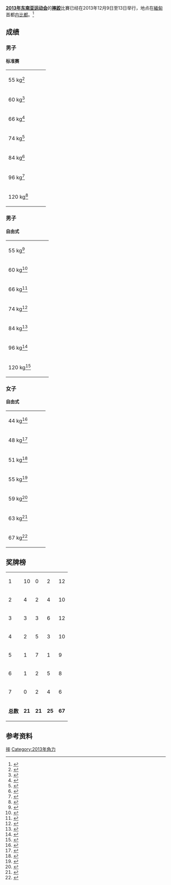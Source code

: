 {{citation style|time=2014-06-30T03:42:58+00:00}}
'''[[2013年东南亚运动会|2013年东南亚运动会]]'''的'''[[摔跤|摔跤]]'''比賽已经在2013年12月9日至13日举行，地点在[[緬甸|緬甸]]首都[[内比都|内比都]]。<ref>{{cite web | url=http://www.27seagames2013.com/results/competition_schedules | title=Competition Schedules | work=http://www.27seagames2013.com/ | accessdate=14 December 2013 | deadurl=yes | archiveurl=https://web.archive.org/web/20131216182958/http://www.27seagames2013.com/results/competition_schedules | archivedate=2013年12月16日 }}</ref>

==成绩==
===男子===
====标准赛====
{| {{MedalistTable|type=项目}}
|-
|55 kg<ref>{{Cite web |url=http://data4.seagamesmm.com/pdf/13195.pdf |title=存档副本 |access-date=2014-06-27 |archive-url=https://web.archive.org/web/20131215125543/http://data4.seagamesmm.com/pdf/13195.pdf |archive-date=2013-12-15 |dead-url=yes }}</ref>
|{{flagIOC2medalist|Doi Dang Tien|VIE|2013 Southeast Asian Games}}
|{{flagIOC2medalist|Margarito Angana Jr.|PHI|2013 Southeast Asian Games}}
|{{flagIOC2medalist|Suparmanto|INA|2013 Southeast Asian Games}}
|-
|rowspan=2|60 kg<ref>{{Cite web |url=http://data4.seagamesmm.com/pdf/13197.pdf |title=存档副本 |access-date=2014-06-27 |archive-url=https://web.archive.org/web/20131215125344/http://data4.seagamesmm.com/pdf/13197.pdf |archive-date=2013-12-15 |dead-url=yes }}</ref>
|rowspan=2|{{flagIOC2medalist|Ritisak Pravan|THA|2013 Southeast Asian Games}}
|rowspan=2|{{flagIOC2medalist|Wunna Htun|MYA|2013 Southeast Asian Games}}
|{{flagIOC2medalist|Sathaphone Thammavongsa|LAO|2013 Southeast Asian Games}}
|-
|{{flagIOC2medalist|Pham Sy Thu|VIE|2013 Southeast Asian Games}}
|-
|66 kg<ref>{{Cite web |url=http://data4.seagamesmm.com/pdf/13199.pdf |title=存档副本 |access-date=2014-06-27 |archive-url=https://web.archive.org/web/20131215125107/http://data4.seagamesmm.com/pdf/13199.pdf |archive-date=2013-12-15 |dead-url=yes }}</ref>
|{{flagIOC2medalist|Tran Van Truong|VIE|2013 Southeast Asian Games}}
|{{flagIOC2medalist|Rustang|INA|2013 Southeast Asian Games}}
|{{flagIOC2medalist|Htun Aung|MYA|2013 Southeast Asian Games}}
|-
|74 kg<ref>{{Cite web |url=http://data4.seagamesmm.com/pdf/13201.pdf |title=存档副本 |access-date=2014-06-27 |archive-url=https://web.archive.org/web/20131215125504/http://data4.seagamesmm.com/pdf/13201.pdf |archive-date=2013-12-15 |dead-url=yes }}</ref>
|{{flagIOC2medalist|Kusno Hadi Saputra|INA|2013 Southeast Asian Games}}
|{{flagIOC2medalist|Atthaphol Sirithahan|THA|2013 Southeast Asian Games}}
|{{flagIOC2medalist|Khong Van Khoa|VIE|2013 Southeast Asian Games}}
|-
|84 kg<ref>{{Cite web |url=http://data4.seagamesmm.com/pdf/13203.pdf |title=存档副本 |access-date=2014-06-27 |archive-url=https://web.archive.org/web/20131215125114/http://data4.seagamesmm.com/pdf/13203.pdf |archive-date=2013-12-15 |dead-url=yes }}</ref>
|{{flagIOC2medalist|Kov Chheang Hong|CAM|2013 Southeast Asian Games}}
|{{flagIOC2medalist|Jason Balabal|PHI|2013 Southeast Asian Games}}
|{{flagIOC2medalist|Chinnawet Kanchalee|THA|2013 Southeast Asian Games}}
|-
|96 kg<ref>{{Cite web |url=http://data4.seagamesmm.com/pdf/13205.pdf |title=存档副本 |access-date=2014-06-27 |archive-url=https://web.archive.org/web/20131215125351/http://data4.seagamesmm.com/pdf/13205.pdf |archive-date=2013-12-15 |dead-url=yes }}</ref>
|{{flagIOC2medalist|Zaw Moe Aung|MYA|2013 Southeast Asian Games}}
|{{flagIOC2medalist|Khonkeo Thatthavong|LAO|2013 Southeast Asian Games}}
|{{flagIOC2medalist|Nguon Heng Kim|CAM|2013 Southeast Asian Games}}
|-
|120 kg<ref>{{Cite web |url=http://data4.seagamesmm.com/pdf/13207.pdf |title=存档副本 |access-date=2014-06-27 |archive-url=https://web.archive.org/web/20131215125538/http://data4.seagamesmm.com/pdf/13207.pdf |archive-date=2013-12-15 |dead-url=yes }}</ref>
|{{flagIOC2medalist|Myint Zin|MYA|2013 Southeast Asian Games}}
|{{flagIOC2medalist|Dorn Sov|CAM|2013 Southeast Asian Games}}
|{{flagIOC2medalist|Phouxay Thongkhamerng|LAO|2013 Southeast Asian Games}}
|}

===男子===
====自由式====
{| {{MedalistTable|type=项目}}
|-
|rowspan=2|55 kg<ref>{{Cite web |url=http://data4.seagamesmm.com/pdf/13181.pdf |title=存档副本 |access-date=2014-06-27 |archive-url=https://web.archive.org/web/20131215125739/http://data4.seagamesmm.com/pdf/13181.pdf |archive-date=2013-12-15 |dead-url=yes }}</ref>
|rowspan=2|{{flagIOC2medalist|Nguyen Huy Ha|VIE|2013 Southeast Asian Games}}
|rowspan=2|{{flagIOC2medalist|Roni Eko Saputra|INA|2013 Southeast Asian Games}}
|{{flagIOC2medalist|Aung Aung|MYA|2013 Southeast Asian Games}}
|-
|{{flagIOC2medalist|Alvin Lobrequito|PHI|2013 Southeast Asian Games}}
|-
|rowspan=2|60 kg<ref>{{Cite web |url=http://data4.seagamesmm.com/pdf/13183.pdf |title=存档副本 |access-date=2014-06-27 |archive-url=https://web.archive.org/web/20160304110117/http://data4.seagamesmm.com/pdf/13183.pdf |archive-date=2016-03-04 |dead-url=yes }}</ref>
|rowspan=2|{{flagIOC2medalist|The Anh Nguyen|VIE|2013 Southeast Asian Games}}
|rowspan=2|{{flagIOC2medalist|Muhammad Iqbal|INA|2013 Southeast Asian Games}}
|{{flagIOC2medalist|Denpiseth Kang|CAM|2013 Southeast Asian Games}}
|-
|{{flagIOC2medalist|Jhonny Morte|PHI|2013 Southeast Asian Games}}
|-
|66 kg<ref>{{Cite web |url=http://data4.seagamesmm.com/pdf/13185.pdf |title=存档副本 |access-date=2014-06-27 |archive-url=https://web.archive.org/web/20160304190150/http://data4.seagamesmm.com/pdf/13185.pdf |archive-date=2016-03-04 |dead-url=yes }}</ref>
|{{flagIOC2medalist|Tuan Anh Bui|VIE|2013 Southeast Asian Games}}
|{{flagIOC2medalist|Ricky Fajar Adi Saputra|INA|2013 Southeast Asian Games}}
|{{flagIOC2medalist|Joseph Angana|PHI|2013 Southeast Asian Games}}
|-
|74 kg<ref>{{Cite web |url=http://data4.seagamesmm.com/pdf/13187.pdf |title=存档副本 |access-date=2014-06-27 |archive-url=https://web.archive.org/web/20160304195111/http://data4.seagamesmm.com/pdf/13187.pdf |archive-date=2016-03-04 |dead-url=yes }}</ref>
|{{flagIOC2medalist|Tat Du Can|VIE|2013 Southeast Asian Games}}
|{{flagIOC2medalist|Tadsapol Pasawang|THA|2013 Southeast Asian Games}}
|{{flagIOC2medalist|Saw Gar Byiel|MYA|2013 Southeast Asian Games}}
|-
|84 kg<ref>{{Cite web |url=http://data4.seagamesmm.com/pdf/13189.pdf |title=存档副本 |access-date=2014-06-27 |archive-url=https://web.archive.org/web/20160304130712/http://data4.seagamesmm.com/pdf/13189.pdf |archive-date=2016-03-04 |dead-url=yes }}</ref>
|{{flagIOC2medalist|Fahrjansyah|INA|2013 Southeast Asian Games}}
|{{flagIOC2medalist|Methee Tepakam|THA|2013 Southeast Asian Games}}
|{{flagIOC2medalist|Jason Balabal|PHI|2013 Southeast Asian Games}}
|-
|96 kg<ref>{{Cite web |url=http://data4.seagamesmm.com/pdf/13191.pdf |title=存档副本 |access-date=2014-06-27 |archive-url=https://web.archive.org/web/20160304102924/http://data4.seagamesmm.com/pdf/13191.pdf |archive-date=2016-03-04 |dead-url=yes }}</ref>
|{{flagIOC2medalist|Phonexay Phanchanxay|LAO|2013 Southeast Asian Games}}
|{{flagIOC2medalist|Kyaw Win Oo|MYA|2013 Southeast Asian Games}}
|{{flagIOC2medalist|Joshua Sou|CAM|2013 Southeast Asian Games}}
|-
|120 kg<ref>{{Cite web |url=http://data4.seagamesmm.com/pdf/13193.pdf |title=存档副本 |access-date=2014-06-27 |archive-url=https://web.archive.org/web/20190212213348/http://data4.seagamesmm.com/pdf/13193.pdf |archive-date=2019-02-12 |dead-url=yes }}</ref>
|{{flagIOC2medalist|Sov Dorn|CAM|2013 Southeast Asian Games}}
|{{flagIOC2medalist|Phyo Zaw Khine|MYA|2013 Southeast Asian Games}}
|{{flagIOC2medalist|Sengsouly Manivong|LAO|2013 Southeast Asian Games}}
|}

===女子===
====自由式====
{| {{MedalistTable|type=项目}}
|-
|44 kg<ref>{{Cite web |url=http://data4.seagamesmm.com/pdf/13209.pdf |title=存档副本 |access-date=2014-06-27 |archive-url=https://web.archive.org/web/20160304203238/http://data4.seagamesmm.com/pdf/13209.pdf |archive-date=2016-03-04 |dead-url=yes }}</ref>
|{{flagIOC2medalist|Sotheara Chov|CAM|2013 Southeast Asian Games}}
|{{flagIOC2medalist|Sureeporn Pimpak|THA|2013 Southeast Asian Games}}
|{{flagIOC2medalist|Thidar Soe|MYA|2013 Southeast Asian Games}}
|-
|rowspan=2|48 kg<ref>{{Cite web |url=http://data4.seagamesmm.com/pdf/13211.pdf |title=存档副本 |access-date=2014-06-27 |archive-url=https://web.archive.org/web/20190212213348/http://data4.seagamesmm.com/pdf/13211.pdf |archive-date=2019-02-12 |dead-url=yes }}</ref>
|rowspan=2|{{flagIOC2medalist|Thi Hang Vu|VIE|2013 Southeast Asian Games}}
|rowspan=2|{{flagIOC2medalist|Sriprapa Tho Kaew|THA|2013 Southeast Asian Games}}
|{{flagIOC2medalist|Panay Nokeo|LAO|2013 Southeast Asian Games}}
|-
|{{flagIOC2medalist|Inadrah|INA|2013 Southeast Asian Games}}
|-
|51 kg<ref>{{Cite web |url=http://data4.seagamesmm.com/pdf/13213.pdf |title=存档副本 |access-date=2014-06-27 |archive-url=https://web.archive.org/web/20131215125428/http://data4.seagamesmm.com/pdf/13213.pdf |archive-date=2013-12-15 |dead-url=yes }}</ref>
|{{flagIOC2medalist|[[Nguyen_Thi_Lua|Nguyen Thi Lua]]|VIE|2013 Southeast Asian Games}}
|{{flagIOC2medalist|Heka Mayasari|INA|2013 Southeast Asian Games}}
|{{flagIOC2medalist|Chan Raksmey|CAM|2013 Southeast Asian Games}}
|-
|55 kg<ref>{{Cite web |url=http://data4.seagamesmm.com/pdf/13215.pdf |title=存档副本 |access-date=2014-06-27 |archive-url=https://web.archive.org/web/20131215125549/http://data4.seagamesmm.com/pdf/13215.pdf |archive-date=2013-12-15 |dead-url=yes }}</ref>
|{{flagIOC2medalist|Pham Thi Hue|VIE|2013 Southeast Asian Games}}
|{{flagIOC2medalist|Maliwan Muangpor|THA|2013 Southeast Asian Games}}
|{{flagIOC2medalist|Aye Aye Aung|MYA|2013 Southeast Asian Games}}
|-
|59 kg<ref>{{Cite web |url=http://data4.seagamesmm.com/pdf/13217.pdf |title=存档副本 |access-date=2014-06-27 |archive-url=https://web.archive.org/web/20131215125253/http://data4.seagamesmm.com/pdf/13217.pdf |archive-date=2013-12-15 |dead-url=yes }}</ref>
|{{flagIOC2medalist|Pham Thi Loan|VIE|2013 Southeast Asian Games}}
|{{flagIOC2medalist|Salinee Srisombat|THA|2013 Southeast Asian Games}}
|{{flagIOC2medalist|Ridha Wahdani Yaty Ridwan|INA|2013 Southeast Asian Games}}
|-
|63 kg<ref>{{Cite web |url=http://data4.seagamesmm.com/pdf/13219.pdf |title=存档副本 |access-date=2014-06-27 |archive-url=https://web.archive.org/web/20131215125247/http://data4.seagamesmm.com/pdf/13219.pdf |archive-date=2013-12-15 |dead-url=yes }}</ref>
|{{flagIOC2medalist|Ni Samnang|CAM|2013 Southeast Asian Games}}
|{{flagIOC2medalist|Latxomphou Oday|LAO|2013 Southeast Asian Games}}
|{{flagIOC2medalist|Wai Lwin Aung|MYA|2013 Southeast Asian Games}}
|-
|67 kg<ref>{{Cite web |url=http://data4.seagamesmm.com/pdf/13221.pdf |title=存档副本 |access-date=2014-06-27 |archive-url=https://web.archive.org/web/20131215125240/http://data4.seagamesmm.com/pdf/13221.pdf |archive-date=2013-12-15 |dead-url=yes }}</ref>
|{{flagIOC2medalist|May Thazin Phoo|MYA|2013 Southeast Asian Games}}
|{{flagIOC2medalist|Chea Sreymeas|CAM|2013 Southeast Asian Games}}
|{{flagIOC2medalist|Soumaly Phinith|LAO|2013 Southeast Asian Games}}
|}

==奖牌榜==
{{legend2|#ccccff|东道主|border=solid 1px #AAAAAA}}
{| {{RankedMedalTable|class=wikitable sortable}}
|-
|1||align=left|{{flagIOC2team|VIE|2013年东南亚运动会}}|| 10 || 0 || 2 || 12
|-
|2||align=left|{{flagIOC2team|CAM|2013年东南亚运动会}}|| 4 || 2 || 4 || 10
|-style="background:#ccccff"
|3||align=left|{{flagIOC2team|MYA|2013年东南亚运动会}}|| 3 || 3 || 6 || 12
|-
|4||align=left|{{flagIOC2team|INA|2013年东南亚运动会}}|| 2 || 5 || 3 || 10
|-
|5||align=left|{{flagIOC2team|THA|2013年东南亚运动会}}|| 1 || 7 || 1 || 9
|-
|6||align=left|{{flagIOC2team|LAO|2013年东南亚运动会}}|| 1 || 2 || 5 || 8
|-
|7||align=left|{{flagIOC2team|PHI|2013年东南亚运动会}}|| 0 || 2 || 4 || 6
|-class="sortbottom"
|colspan=2|'''总数'''||'''21'''||'''21'''||'''25'''||'''67'''
|}

==参考资料==
{{reflist}}

{{2013年东南亚运动会项目}}

[[Category:2013年东南亚运动会项目|摔]]
[[Category:2013年角力|Category:2013年角力]]